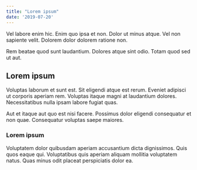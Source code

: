```yaml
---
title: "Lorem ipsum"
date: '2019-07-20'
---
```


Vel labore enim hic. Enim quo ipsa et non. Dolor ut minus 
atque. Vel non sapiente velit. Dolorem dolor dolorem ratione 
non.

Rem beatae quod sunt laudantium. Dolores atque sint odio. 
Totam quod sed ut aut.

## Lorem ipsum

Voluptas laborum et sunt est. Sit eligendi atque est rerum. 
Eveniet adipisci ut corporis aperiam rem. Voluptas itaque 
magni at laudantium dolores. Necessitatibus nulla ipsam 
labore fugiat quas.

Aut et itaque aut quo est nisi facere. Possimus dolor 
eligendi consequatur et non quae. Consequatur voluptas saepe 
maiores.

### Lorem ipsum

Voluptatem dolor quibusdam aperiam accusantium dicta 
dignissimos. Quis quos eaque qui. Voluptatibus quis aperiam 
aliquam mollitia voluptatem natus. Quas minus odit placeat 
perspiciatis dolor ea.
